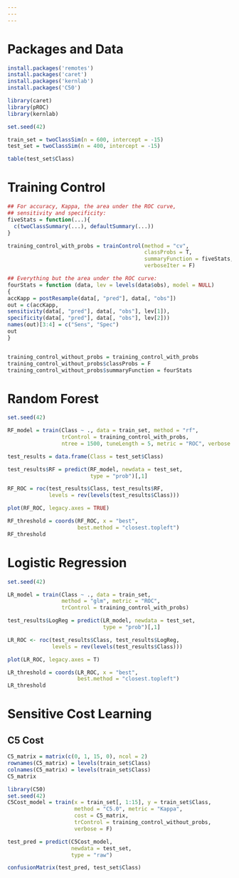 ---
---
---

# Packages and Data

```{r}
install.packages('remotes')
install.packages('caret')
install.packages('kernlab')
install.packages('C50')
```

```{r}
library(caret)
library(pROC)
library(kernlab)
```

```{r}
set.seed(42)

train_set = twoClassSim(n = 600, intercept = -15)
test_set = twoClassSim(n = 400, intercept = -15)

table(test_set$Class)
```

# Training Control

```{r}
## For accuracy, Kappa, the area under the ROC curve,
## sensitivity and specificity:
fiveStats = function(...){
  c(twoClassSummary(...), defaultSummary(...)) 
}

training_control_with_probs = trainControl(method = "cv", 
                                           classProbs = T,
                                           summaryFunction = fiveStats, 
                                           verboseIter = F)

## Everything but the area under the ROC curve:
fourStats = function (data, lev = levels(data$obs), model = NULL)
{
accKapp = postResample(data[, "pred"], data[, "obs"])
out = c(accKapp,
sensitivity(data[, "pred"], data[, "obs"], lev[1]),
specificity(data[, "pred"], data[, "obs"], lev[2]))
names(out)[3:4] = c("Sens", "Spec")
out
}


training_control_without_probs = training_control_with_probs
training_control_without_probs$classProbs = F
training_control_without_probs$summaryFunction = fourStats
```

# Random Forest

```{r}
set.seed(42)

RF_model = train(Class ~ ., data = train_set, method = "rf", 
                 trControl = training_control_with_probs,
                 ntree = 1500, tuneLength = 5, metric = "ROC", verbose = F)
```

```{r}
test_results = data.frame(Class = test_set$Class)

test_results$RF = predict(RF_model, newdata = test_set,
                          type = "prob")[,1]

RF_ROC = roc(test_results$Class, test_results$RF,
             levels = rev(levels(test_results$Class)))
```

```{r}
plot(RF_ROC, legacy.axes = TRUE)
```

```{r}
RF_threshold = coords(RF_ROC, x = "best", 
                      best.method = "closest.topleft")
RF_threshold
```

# Logistic Regression

```{r}
set.seed(42)

LR_model = train(Class ~ ., data = train_set, 
                 method = "glm", metric = "ROC",
                 trControl = training_control_with_probs)
```

```{r}
test_results$LogReg = predict(LR_model, newdata = test_set,
                              type = "prob")[,1]

LR_ROC <- roc(test_results$Class, test_results$LogReg,
              levels = rev(levels(test_results$Class)))
```

```{r}
plot(LR_ROC, legacy.axes = T)
```

```{r}
LR_threshold = coords(LR_ROC, x = "best", 
                      best.method = "closest.topleft")
LR_threshold
```

# Sensitive Cost Learning

## C5 Cost

```{r}
C5_matrix = matrix(c(0, 1, 15, 0), ncol = 2)
rownames(C5_matrix) = levels(train_set$Class)
colnames(C5_matrix) = levels(train_set$Class)
C5_matrix
```

```{r}
library(C50)
set.seed(42)
C5Cost_model = train(x = train_set[, 1:15], y = train_set$Class, 
                     method = "C5.0", metric = "Kappa", 
                     cost = C5_matrix, 
                     trControl = training_control_without_probs,
                     verbose = F)
```

```{r}
test_pred = predict(C5Cost_model,
                    newdata = test_set,
                    type = "raw")

confusionMatrix(test_pred, test_set$Class)
```
